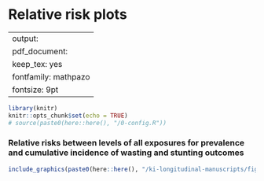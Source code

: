 # Relative risk plots {#RR}

---
output:
  pdf_document:
    keep_tex: yes
fontfamily: mathpazo
fontsize: 9pt
---

\raggedright


```r
library(knitr)
knitr::opts_chunk$set(echo = TRUE)
# source(paste0(here::here(), "/0-config.R"))
```

### Relative risks between levels of all exposures for prevalence and cumulative incidence of wasting and stunting outcomes

```r
include_graphics(paste0(here::here(), "/ki-longitudinal-manuscripts/figures/risk-factor/RR-plots/fig-RR-sex.png"))
```


